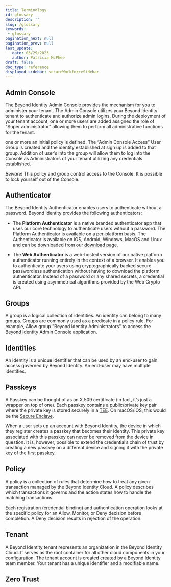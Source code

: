 ```yaml
---
title: Terminology
id: glossary
description: ''
slug: /glossary
keywords: 
 - glossary
pagination_next: null
pagination_prev: null
last_update: 
   date: 03/29/2023
   author: Patricia McPhee
draft: false
doc_type: reference
displayed_sidebar: secureWorkforceSidebar
---
```



## Admin Console


The Beyond Identity Admin Console provides the mechanism for you to administer your tenant. The Admin Console utilizes your Beyond Identity tenant to authenticate and authorize admin logins. During the deployment of your tenant account, one or more users are added assigned the role of "Super administrator" allowing them to perform all administrative functions for the tenant.

one or more an initial policy is defined. The “Admin Console Access” User Group is created and the identity established at sign up is added to that group. Addition of user’s into the group will allow them to log into the Console as Administrators of your tenant utilizing any credentials established.

_Beware!_ This policy and group control access to the Console. It is possible to lock yourself out of the Console.

## Authenticator

The Beyond Identity Authenticator enables users to authenticate without a password. Beyond Identity provides the following authenticators:

- The **Platform Authenticator** is a native branded authenticator app that uses our core technology to authenticate users without a password. The Platform Authenticator is available on a per-platform basis. The Authenticator is available on iOS, Android, Windows, MacOS and Linux and can be downloaded from our [download page](https://app.byndid.com/downloads).

- The **Web Authenticator** is a web-hosted version of our native platform authenticator running entirely in the context of a browser. It enables you to authenticate your users using cryptographically backed secure passwordless authentication without having to download the platform authenticator. Instead of a password or any shared secrets, a credential is created using asymmetrical algorithms provided by the Web Crypto API.

## Groups

A group is a logical collection of identities. An identity can belong to many groups. Groups are commonly used as a predicate in a policy rule. For example, Allow group "Beyond Identity Administrators" to access the Beyond Identity Admin Console application.

## Identities


An identity is a unique identifier that can be used by an end-user to gain access governed by Beyond Identity. An end-user may have multiple identities.

## Passkeys

A Passkey can be thought of as an X.509 certificate (in fact, it’s just a wrapper on top of one). Each passkey contains a public/private key pair where the private key is stored securely in a [TEE](https://en.wikipedia.org/wiki/Trusted_execution_environment). On macOS/iOS, this would be the [Secure Enclave](https://support.apple.com/guide/security/secure-enclave-sec59b0b31ff/web). 

When a user sets up an account with Beyond Identity, the device in which they register creates a passkey that becomes their identity. This private key associated with this passkey can never be removed from the device in question. It is, however, possible to extend the credential’s chain of trust by creating a new passkey on a different device and signing it with the private key of the first passkey.

## Policy

A policy is a collection of rules that determine how to treat any given transaction managed by the Beyond Identity Cloud. A policy describes which transactions it governs and the action states how to handle the matching transactions.

Each registration (credential binding) and authentication operation looks at the specific policy for an Allow, Monitor, or Deny decision before completion. A Deny decision results in rejection of the operation.

## Tenant

A Beyond Identity tenant represents an organization in the Beyond Identity Cloud. It serves as the root container for all other cloud components in your configuration. The tenant account is created created by a Beyond Identity team member. Your tenant has a unique identifier and a modifiable name.


## Zero Trust 

